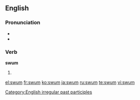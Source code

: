 ==English==

===Pronunciation===
* {{IPA|/swʌm/}}
* {{rhymes|ʌm}}

===Verb===
'''swum'''

# {{past participle of|[[swim]]}}

[[Category:English irregular past participles]]

[[el:swum]]
[[fr:swum]]
[[ko:swum]]
[[ja:swum]]
[[ru:swum]]
[[te:swum]]
[[vi:swum]]